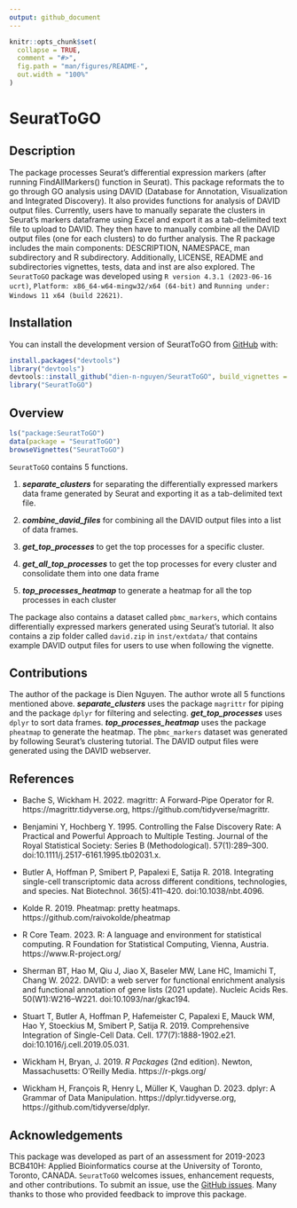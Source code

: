 ---
output: github_document
---

<!-- README.md is generated from README.Rmd. Please edit that file -->

```{r, include = FALSE}
knitr::opts_chunk$set(
  collapse = TRUE,
  comment = "#>",
  fig.path = "man/figures/README-",
  out.width = "100%"
)
```

# SeuratToGO

## Description
The package processes Seurat's differential expression markers (after running FindAllMarkers() function in Seurat). This package reformats the to go through GO analysis using DAVID (Database for Annotation, Visualization and Integrated Discovery). It also provides functions for analysis of DAVID output files. Currently, users have to manually separate the clusters in Seurat's markers dataframe using Excel and export it as a tab-delimited text file to upload to DAVID. They then have to manually combine all the DAVID output files (one for each clusters) to do further analysis. The R package includes the main components: DESCRIPTION, NAMESPACE, man subdirectory and R subdirectory. Additionally, LICENSE, README and subdirectories vignettes, tests, data and inst are also explored.
The `SeuratToGO` package was developed using `R version 4.3.1 (2023-06-16 ucrt)`, `Platform: x86_64-w64-mingw32/x64 (64-bit)` and `Running under: Windows 11 x64 (build 22621)`.

## Installation

You can install the development version of SeuratToGO from [GitHub](https://github.com/) with:
``` r
install.packages("devtools")
library("devtools")
devtools::install_github("dien-n-nguyen/SeuratToGO", build_vignettes = TRUE)
library("SeuratToGO")
```
## Overview

``` r
ls("package:SeuratToGO")
data(package = "SeuratToGO") 
browseVignettes("SeuratToGO")
```
`SeuratToGO` contains 5 functions.

1.  ***separate_clusters*** for separating the differentially expressed markers data frame generated by Seurat and exporting it as a tab-delimited text file.

2.  ***combine_david_files*** for combining all the DAVID output files into a list of data frames.

3.  ***get_top_processes*** to get the top processes for a specific cluster.

4.  ***get_all_top_processes*** to get the top processes for every cluster and consolidate them into one data frame

5.  ***top_processes_heatmap*** to generate a heatmap for all the top processes in each cluster

The package also contains a dataset called `pbmc_markers`, which contains differentially expressed markers generated using Seurat's tutorial. It also contains a zip folder called `david.zip` in `inst/extdata/` that contains example DAVID output files for users to use when following the vignette.

## Contributions

The author of the package is Dien Nguyen. The author wrote all 5 functions mentioned above. ***separate_clusters*** uses the package `magrittr` for piping and the package `dplyr` for filtering and selecting. ***get_top_processes*** uses `dplyr` to sort data frames. ***top_processes_heatmap*** uses the package `pheatmap` to generate the heatmap. The `pbmc_markers` dataset was generated by following Seurat's clustering tutorial. The DAVID output files were generated using the DAVID webserver.

## References

 - Bache S, Wickham H. 2022. magrittr: A Forward-Pipe Operator for R. https://magrittr.tidyverse.org, https://github.com/tidyverse/magrittr.

 - Benjamini Y, Hochberg Y. 1995. Controlling the False Discovery Rate: A Practical and Powerful Approach to Multiple Testing. Journal of the Royal Statistical Society: Series B (Methodological). 57(1):289–300. doi:10.1111/j.2517-6161.1995.tb02031.x.
   
 - Butler A, Hoffman P, Smibert P, Papalexi E, Satija R. 2018. Integrating single-cell transcriptomic data across different conditions, technologies, and species. Nat Biotechnol. 36(5):411–420. doi:10.1038/nbt.4096.

 - Kolde R. 2019. Pheatmap: pretty heatmaps. https://github.com/raivokolde/pheatmap
 
 - R Core Team. 2023. R: A language and environment for statistical computing. R Foundation for Statistical Computing, Vienna, Austria. https://www.R-project.org/

 - Sherman BT, Hao M, Qiu J, Jiao X, Baseler MW, Lane HC, Imamichi T, Chang W. 2022. DAVID: a web server for functional enrichment analysis and functional annotation of gene lists (2021 update). Nucleic Acids Res. 50(W1):W216–W221. doi:10.1093/nar/gkac194.

 - Stuart T, Butler A, Hoffman P, Hafemeister C, Papalexi E, Mauck WM, Hao Y, Stoeckius M, Smibert P, Satija R. 2019. Comprehensive Integration of Single-Cell Data. Cell. 177(7):1888-1902.e21. doi:10.1016/j.cell.2019.05.031.
 
 - Wickham H, Bryan, J. 2019. *R Packages* (2nd edition). Newton, Massachusetts: O'Reilly Media. https://r-pkgs.org/

 - Wickham H, François R, Henry L, Müller K, Vaughan D. 2023. dplyr: A Grammar of Data Manipulation. https://dplyr.tidyverse.org, https://github.com/tidyverse/dplyr.

## Acknowledgements

This package was developed as part of an assessment for 2019-2023 BCB410H: Applied Bioinformatics course at the University of Toronto, Toronto, CANADA. `SeuratToGO` welcomes issues, enhancement requests, and other contributions. To submit an issue, use the [GitHub issues](https://github.com/anjalisilva/SeuratToGO/issues). Many thanks to those who provided feedback to improve this package.
